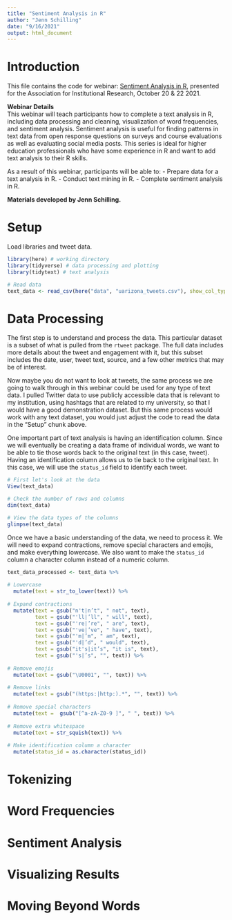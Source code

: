 ```yaml
---
title: "Sentiment Analysis in R"
author: "Jenn Schilling"
date: "9/16/2021"
output: html_document
---
```


# Introduction

This file contains the code for webinar: [Sentiment Analysis in R](https://www.airweb.org/collaborate-learn/calendar/2021/10/20/event/sentiment-analysis-in-r), presented for the Association for Institutional Research, October 20 & 22 2021.  

**Webinar Details**  
This webinar will teach participants how to complete a text analysis in R, including data processing and cleaning, visualization of word frequencies, and sentiment analysis. Sentiment analysis is useful for finding patterns in text data from open response questions on surveys and course evaluations as well as evaluating social media posts. This series is ideal for higher education professionals who have some experience in R and want to add text analysis to their R skills.

As a result of this webinar, participants will be able to: 
- Prepare data for a text analysis in R. 
- Conduct text mining in R.
- Complete sentiment analysis in R. 

**Materials developed by Jenn Schilling.**  

# Setup

Load libraries and tweet data.

```r

library(here) # working directory
library(tidyverse) # data processing and plotting
library(tidytext) # text analysis

# Read data
text_data <- read_csv(here("data", "uarizona_tweets.csv"), show_col_types = FALSE)

```

# Data Processing

The first step is to understand and process the data. This particular dataset is a subset of what is pulled from the `rtweet` package. The full data includes more details about the tweet and engagement with it, but this subset includes the date, user, tweet text, source, and a few other metrics that may be of interest. 

Now maybe you do not want to look at tweets, the same process we are going to walk through in this webinar could be used for any type of text data. I pulled Twitter data to use publicly accessible data that is relevant to my institution, using hashtags that are related to my university, so that I would have a good demonstration dataset. But this same process would work with any text dataset, you would just adjust the code to read the data in the "Setup" chunk above.

One important part of text analysis is having an identification column. Since we will eventually be creating a data frame of individual words, we want to be able to tie those words back to the original text (in this case, tweet). Having an identification column allows us to tie back to the original text. In this case, we will use the `status_id` field to identify each tweet.

```r

# First let's look at the data
View(text_data)

# Check the number of rows and columns
dim(text_data)

# View the data types of the columns
glimpse(text_data)

```

Once we have a basic understanding of the data, we need to process it. We will need to expand contractions, remove special characters and emojis, and make everything lowercase. We also want to make the `status_id` column a character column instead of a numeric column.

```r

text_data_processed <- text_data %>%
  
# Lowercase
  mutate(text = str_to_lower(text)) %>%
  
# Expand contractions
  mutate(text = gsub("n't|n’t", " not", text),
         text = gsub("'ll|’ll", " will", text),
         text = gsub("'re|’re", " are", text),
         text = gsub("'ve|’ve", " have", text),
         text = gsub("'m|’m", " am", text),
         text = gsub("'d|’d", " would", text),
         text = gsub("it's|it’s", "it is", text), 
         text = gsub("'s|’s", "", text)) %>%
  
# Remove emojis
  mutate(text = gsub("\U0001", "", text)) %>%
  
# Remove links
  mutate(text = gsub("(https:|http:).*", "", text)) %>%
  
# Remove special characters
  mutate(text =  gsub("[^a-zA-Z0-9 ]", " ", text)) %>%
  
# Remove extra whitespace
  mutate(text = str_squish(text)) %>%
  
# Make identification column a character
  mutate(status_id = as.character(status_id))

```


# Tokenizing

# Word Frequencies

# Sentiment Analysis

# Visualizing Results

# Moving Beyond Words
